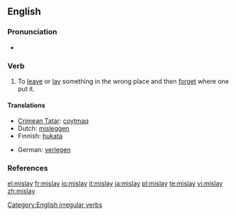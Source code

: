 ==English==

===Pronunciation===
* {{IPA|/'mɪsleɪ/}}
*: {{rhymes|eɪ}}

===Verb===
{{en-verb|mislays|mislaying|mislaid}}

# To [[leave]] or [[lay]] something in the wrong place and then [[forget]] where one put it.

====Translations====
{{top}}
* [[Crimean Tatar]]: [[coytmaq]]
* Dutch: [[misleggen]]
* Finnish: [[hukata]]
{{mid}}
* German: [[verlegen]]
{{bottom}}

===References===
{{R:Century 1911}}
{{R:Webster 1913}}

[[Category:English irregular verbs]]

[[el:mislay]]
[[fr:mislay]]
[[io:mislay]]
[[it:mislay]]
[[ja:mislay]]
[[pl:mislay]]
[[te:mislay]]
[[vi:mislay]]
[[zh:mislay]]